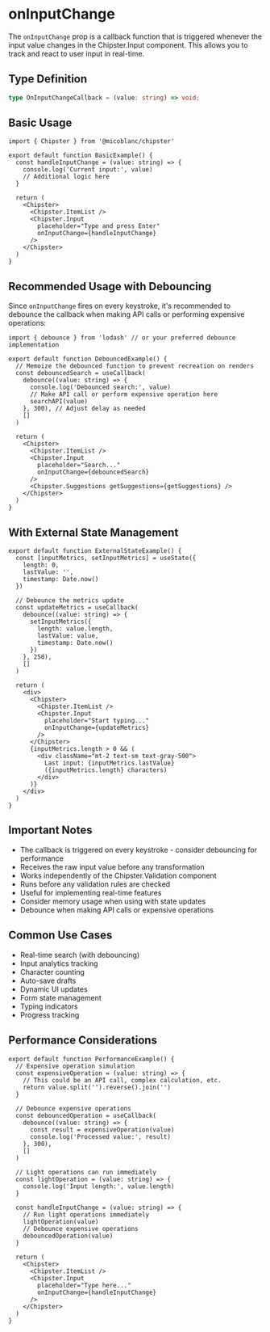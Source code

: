 # onInputChange

The `onInputChange` prop is a callback function that is triggered whenever the input value changes in the Chipster.Input component. This allows you to track and react to user input in real-time.

## Type Definition
```typescript
type OnInputChangeCallback = (value: string) => void;
```

## Basic Usage

```tsx filename="BasicExample.tsx" copy
import { Chipster } from '@micoblanc/chipster'

export default function BasicExample() {
  const handleInputChange = (value: string) => {
    console.log('Current input:', value)
    // Additional logic here
  }

  return (
    <Chipster>
      <Chipster.ItemList />
      <Chipster.Input 
        placeholder="Type and press Enter"
        onInputChange={handleInputChange}
      />
    </Chipster>
  )
}
```

## Recommended Usage with Debouncing

Since `onInputChange` fires on every keystroke, it's recommended to debounce the callback when making API calls or performing expensive operations:

```tsx filename="DebouncedExample.tsx" copy
import { debounce } from 'lodash' // or your preferred debounce implementation

export default function DebouncedExample() {
  // Memoize the debounced function to prevent recreation on renders
  const debouncedSearch = useCallback(
    debounce((value: string) => {
      console.log('Debounced search:', value)
      // Make API call or perform expensive operation here
      searchAPI(value)
    }, 300), // Adjust delay as needed
    []
  )

  return (
    <Chipster>
      <Chipster.ItemList />
      <Chipster.Input 
        placeholder="Search..."
        onInputChange={debouncedSearch}
      />
      <Chipster.Suggestions getSuggestions={getSuggestions} />
    </Chipster>
  )
}
```

## With External State Management

```tsx filename="ExternalStateExample.tsx" copy
export default function ExternalStateExample() {
  const [inputMetrics, setInputMetrics] = useState({
    length: 0,
    lastValue: '',
    timestamp: Date.now()
  })

  // Debounce the metrics update
  const updateMetrics = useCallback(
    debounce((value: string) => {
      setInputMetrics({
        length: value.length,
        lastValue: value,
        timestamp: Date.now()
      })
    }, 250),
    []
  )

  return (
    <div>
      <Chipster>
        <Chipster.ItemList />
        <Chipster.Input 
          placeholder="Start typing..."
          onInputChange={updateMetrics}
        />
      </Chipster>
      {inputMetrics.length > 0 && (
        <div className="mt-2 text-sm text-gray-500">
          Last input: {inputMetrics.lastValue} 
          ({inputMetrics.length} characters)
        </div>
      )}
    </div>
  )
}
```

## Important Notes

- The callback is triggered on every keystroke - consider debouncing for performance
- Receives the raw input value before any transformation
- Works independently of the Chipster.Validation component
- Runs before any validation rules are checked
- Useful for implementing real-time features
- Consider memory usage when using with state updates
- Debounce when making API calls or expensive operations

## Common Use Cases

- Real-time search (with debouncing)
- Input analytics tracking
- Character counting
- Auto-save drafts
- Dynamic UI updates
- Form state management
- Typing indicators
- Progress tracking

## Performance Considerations

```tsx filename="PerformanceExample.tsx" copy
export default function PerformanceExample() {
  // Expensive operation simulation
  const expensiveOperation = (value: string) => {
    // This could be an API call, complex calculation, etc.
    return value.split('').reverse().join('')
  }

  // Debounce expensive operations
  const debouncedOperation = useCallback(
    debounce((value: string) => {
      const result = expensiveOperation(value)
      console.log('Processed value:', result)
    }, 300),
    []
  )

  // Light operations can run immediately
  const lightOperation = (value: string) => {
    console.log('Input length:', value.length)
  }

  const handleInputChange = (value: string) => {
    // Run light operations immediately
    lightOperation(value)
    // Debounce expensive operations
    debouncedOperation(value)
  }

  return (
    <Chipster>
      <Chipster.ItemList />
      <Chipster.Input 
        placeholder="Type here..."
        onInputChange={handleInputChange}
      />
    </Chipster>
  )
}
```